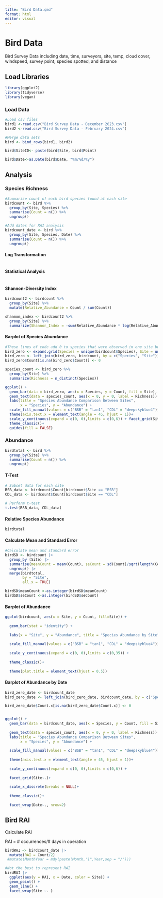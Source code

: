 ```yaml
---
title: "Bird Data.qmd"
format: html
editor: visual
---
```


# Bird Data

Bird Survey Data including date, time, surveyors, site, temp, cloud cover, windspeed, survey point, species spotted, and distance

## Load Libraries

```r
library(ggplot2)
library(tidyverse)
library(vegan)
```

### Load Data

```r
#Load csv files
bird1 <-read.csv("Bird Survey Data - December 2023.csv")
bird2 <-read.csv("Bird Survey Data - February 2024.csv")
```

```r
#Merge data sets
bird <- bind_rows(bird1, bird2) 

bird$SiteID<- paste(bird$Site, bird$Point)

bird$Date<-as.Date(bird$Date, "%m/%d/%y")

```

## Analysis

### Species Richness

```r
#Summarize count of each bird species found at each site
birdcount <- bird %>%
  group_by(Site, Species) %>%
  summarise(Count = n()) %>%
  ungroup()

#Add dates for RAI analysis
birdcount_date <- bird %>%
  group_by(Site, Species, Date) %>%
  summarise(Count = n()) %>%
  ungroup()


```

#### Log Transformation

```r

```

#### Statistical Analysis

```r

```

#### Shannon-Diversity Index

```r
birdcount2 <- birdcount %>%
  group_by(Site) %>%
  mutate(Relative_Abundance = Count / sum(Count))

shannon_index <- birdcount2 %>%
  group_by(Site) %>%
  summarize(Shannon_Index = -sum(Relative_Abundance * log(Relative_Abundance)))
```

#### Barplot of Species Abundance

```r
#These lines of code add 0 to species that were observed in one site but not the other
bird_zero <- expand.grid(Species = unique(birdcount$Species), Site = unique(birdcount$Site))
bird_zero <- left_join(bird_zero, birdcount, by = c("Species", "Site"))
bird_zero$Count[is.na(bird_zero$Count)] <- 0

species_count <- bird_zero %>%
  group_by(Site) %>%
  summarize(Richness = n_distinct(Species))

ggplot() +
  geom_bar(data = bird_zero, aes(x = Species, y = Count, fill = Site), stat = "identity", position = "dodge", color = "black") +
  geom_text(data = species_count, aes(x = 0, y = 0, label = Richness)) +
  labs(title = "Species Abundance Comparison Between Sites",
       x = "Species", y = "Abundance") +
  scale_fill_manual(values = c("BSB" = "tan1", "CDL" = "deepskyblue4")) +
  theme(axis.text.x = element_text(angle = 45, hjust = 1))+
  scale_y_continuous(expand = c(0, 0),limits = c(0,6)) + facet_grid(Site~.)+
  theme_classic()+
  guides(fill = FALSE)
```

### Abundance

```r
birdtotal <- bird %>%
  group_by(Site) %>%
  summarise(Count = n()) %>%
  ungroup()
```

#### T-Test

```r
# Subset data for each site
BSB_data <- birdcount$Count[birdcount$Site == "BSB"]
CDL_data <- birdcount$Count[birdcount$Site == "CDL"]

# Perform t-test
t.test(BSB_data, CDL_data)
```

#### Relative Species Abundance

```r
birdtotal
```

#### Calculate Mean and Standard Error

```r
#Calculate mean and standard error
birdSD <- birdcount |> 
  group_by (Site) |>  
  summarise(meanCount = mean(Count), seCount = sd(Count)/sqrt(length(Count))) |>  
  ungroup() |> 
  merge(birdtotal,
        by = "Site",
        all.x = TRUE)

birdSD$meanCount <-as.integer(birdSD$meanCount)
birdSD$seCount <-as.integer(birdSD$seCount)

```

#### Barplot of Abundance

```r
ggplot(birdcount, aes(x = Site, y = Count, fill=Site)) +
  
  geom_bar(stat = "identity") +
  
  labs(x = "Site", y = "Abundance", title = "Species Abundance by Site") +
  
  scale_fill_manual(values = c("BSB" = "tan1", "CDL" = "deepskyblue4"))+
  
  scale_y_continuous(expand = c(0, 0),limits = c(0,35)) +
  
  theme_classic()+
    
  theme(plot.title = element_text(hjust = 0.5))

```

#### Barplot of Abundance by Date

```r
bird_zero_date <- birdcount_date
bird_zero_date <- left_join(bird_zero_date, birdcount_date, by = c("Species", "Site", "Date"))

bird_zero_date$Count.x[is.na(bird_zero_date$Count.x)] <- 0


ggplot() +
  geom_bar(data = birdcount_date, aes(x = Species, y = Count, fill = Site), stat = "identity",   position = "dodge", color = "black") +
  
  geom_text(data = species_count, aes(x = 0, y = 0, label = Richness)) +
  labs(title = "Species Abundance Comparison Between Sites",
       x = "Species", y = "Abundance") +
  
  scale_fill_manual(values = c("BSB" = "tan1", "CDL" = "deepskyblue4")) +
  
  theme(axis.text.x = element_text(angle = 45, hjust = 1))+
 
  scale_y_continuous(expand = c(0, 0),limits = c(0,6)) + 
  
  facet_grid(Site~.)+
  
  scale_x_discrete(breaks = NULL)+
 
  theme_classic()+ 
 
  facet_wrap(Date~., nrow=2)
```

## **Bird RAI**

Calculate RAI

RAI = \# occurrences/# days in operation

```r
birdRAI <- birdcount_date |> 
  mutate(RAI = Count/2)
 #mutate(MonthYear = mdy(paste(Month,"1",Year,sep = "/"))) 
```

```r
#Not the best to represent RAI
birdRAI |> 
  ggplot(aes(y = RAI, x = Date, color = Site)) + 
  geom_point() + 
  geom_line() + 
  facet_wrap(Site ~. )
```
